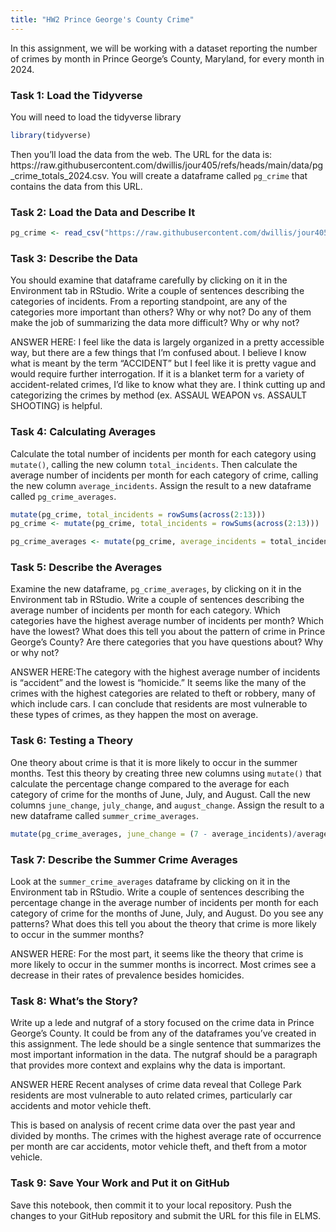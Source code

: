 ```yaml
---
title: "HW2 Prince George's County Crime"
---
```


In this assignment, we will be working with a dataset reporting the number of crimes by month in Prince George's County, Maryland, for every month in 2024. 

### Task 1: Load the Tidyverse

You will need to load the tidyverse library

```r
library(tidyverse)
```

Then you'll load the data from the web. The URL for the data is: https://raw.githubusercontent.com/dwillis/jour405/refs/heads/main/data/pg_crime_totals_2024.csv. You will create a dataframe called `pg_crime` that contains the data from this URL.

### Task 2: Load the Data and Describe It

```r
pg_crime <- read_csv("https://raw.githubusercontent.com/dwillis/jour405/refs/heads/main/data/pg_crime_totals_2024.csv")

```

### Task 3: Describe the Data

You should examine that dataframe carefully by clicking on it in the Environment tab in RStudio. Write a couple of sentences describing the categories of incidents. From a reporting standpoint, are any of the categories more important than others? Why or why not? Do any of them make the job of summarizing the data more difficult? Why or why not?

ANSWER HERE: I feel like the data is largely organized in a pretty accessible way, but there are a few things that I'm confused about. I believe I know what is meant by the term "ACCIDENT" but I feel like it is pretty vague and would require further interrogation. If it is a blanket term for a variety of accident-related crimes, I'd like to know what they are. I think cutting up and categorizing the crimes by method (ex. ASSAUL WEAPON vs. ASSAULT SHOOTING) is helpful.


### Task 4: Calculating Averages

Calculate the total number of incidents per month for each category using `mutate()`, calling the new column `total_incidents`. Then calculate the average number of incidents per month for each category of crime, calling the new column `average_incidents`. Assign the result to a new dataframe called `pg_crime_averages`.

```r
mutate(pg_crime, total_incidents = rowSums(across(2:13)))
pg_crime <- mutate(pg_crime, total_incidents = rowSums(across(2:13)))

pg_crime_averages <- mutate(pg_crime, average_incidents = total_incidents/12)
```

### Task 5: Describe the Averages

Examine the new dataframe, `pg_crime_averages`, by clicking on it in the Environment tab in RStudio. Write a couple of sentences describing the average number of incidents per month for each category. Which categories have the highest average number of incidents per month? Which have the lowest? What does this tell you about the pattern of crime in Prince George's County? Are there categories that you have questions about? Why or why not?

ANSWER HERE:The category with the highest average number of incidents is "accident" and the lowest is "homicide." It seems like the many of the crimes with the highest categories are related to theft or robbery, many of which include cars. I can conclude that residents are most vulnerable to these types of crimes, as they happen the most on average.


### Task 6: Testing a Theory

One theory about crime is that it is more likely to occur in the summer months. Test this theory by creating three new columns using `mutate()` that calculate the percentage change compared to the average for each category of crime for the months of June, July, and August. Call the new columns `june_change`, `july_change`, and `august_change`. Assign the result to a new dataframe called `summer_crime_averages`.

```r
mutate(pg_crime_averages, june_change = (7 - average_incidents)/average_incidents * 100, july_change = (8 - average_incidents)/average_incidents * 100, august_change = (9 - average_incidents)/ average_incidents * 100)
```

### Task 7: Describe the Summer Crime Averages

Look at the `summer_crime_averages` dataframe by clicking on it in the Environment tab in RStudio. Write a couple of sentences describing the percentage change in the average number of incidents per month for each category of crime for the months of June, July, and August. Do you see any patterns? What does this tell you about the theory that crime is more likely to occur in the summer months?

ANSWER HERE: For the most part, it seems like the theory that crime is more likely to occur in the summer months is incorrect. Most crimes see a decrease in their rates of prevalence besides homicides.

### Task 8: What's the Story?

Write up a lede and nutgraf of a story focused on the crime data in Prince George's County. It could be from any of the dataframes you've created in this assignment. The lede should be a single sentence that summarizes the most important information in the data. The nutgraf should be a paragraph that provides more context and explains why the data is important.

ANSWER HERE Recent analyses of crime data reveal that College Park residents are most vulnerable to auto related crimes, particularly car accidents and motor vehicle theft.

This is based on analysis of recent crime data over the past year and divided by months. The crimes with the highest average rate of occurrence per month are car accidents, motor vehicle theft, and theft from a motor vehicle. 

### Task 9: Save Your Work and Put it on GitHub

Save this notebook, then commit it to your local repository. Push the changes to your GitHub repository and submit the URL for this file in ELMS.
